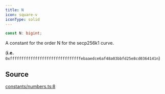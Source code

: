 ```yaml
---
title: N
icon: square-v
iconType: solid
---
```


```ts
const N: bigint;
```

A constant for the order N for the secp256k1 curve.

(**i.e.** `0xfffffffffffffffffffffffffffffffebaaedce6af48a03bbfd25e8cd0364141n`)

## Source

[constants/numbers.ts:8](https://github.com/dominant-strategies/quais.js/blob/efab3247fa7ea8c0c680c58d030bd569a590a580/src/constants/numbers.ts#L8)
